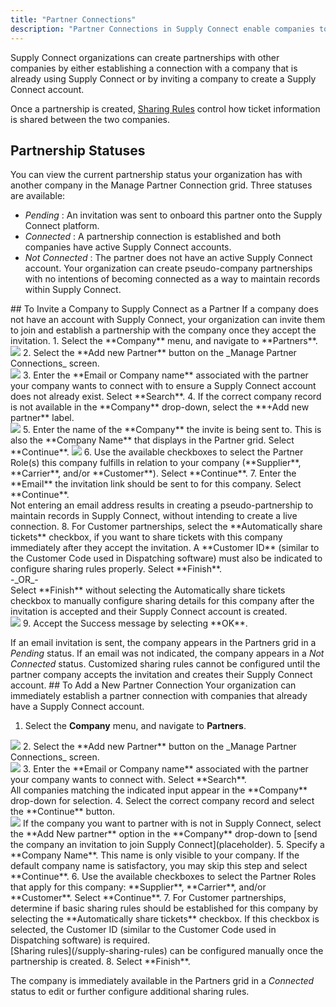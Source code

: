 ```yaml
---
title: "Partner Connections"
description: "Partner Connections in Supply Connect enable companies to easily share tickets between suppliers, customers, and haulers."
---
```

Supply Connect organizations can create partnerships with other companies by either establishing a connection with a company that is already using Supply Connect or by inviting a company to create a Supply Connect account.

Once a partnership is created, [Sharing Rules](/supply-sharing-rules) control how ticket information is shared between the two companies.
## Partnership Statuses
You can view the current partnership status your organization has with another company in the Manage Partner Connection grid. Three statuses are available:
* _Pending_ : An invitation was sent to onboard this partner onto the Supply Connect platform. 
* _Connected_ : A partnership connection is established and both companies have active Supply Connect accounts.
* _Not Connected_ : The partner does not have an active Supply Connect account. Your organization can create pseudo-company partnerships with no intentions of becoming connected as a way to maintain records within Supply Connect.

<Tabs>
  <Tab title="Invite a Company as a Partner">
    ## To Invite a Company to Supply Connect as a Partner
If a company does not have an account with Supply Connect, your organization can invite them to join and establish a partnership with the company once they accept the invitation.
1. Select the **Company** menu, and navigate to **Partners**. <br/>
<Frame>
<img src="/images/Company_Partners_nav.gif" />
</Frame>
2. Select the **Add new Partner** button on the _Manage Partner Connections_ screen. <br/>
<Frame>
<img src="/images/AddNewPartner_button.png" />
</Frame>
3. Enter the **Email or Company name** associated with the partner your company wants to connect with to ensure a Supply Connect account does not already exist. Select **Search**.
4. If the correct company record is not available in the **Company** drop-down, select the **+Add new partner** label. <br/>
<Frame>
<img src="/images/AddNewPartner_newpartner.png" />
</Frame>
5. Enter the name of the **Company** the invite is being sent to. This is also the **Company Name** that displays in the Partner grid. Select **Continue**.
<img src="/images/NewPartner_partnername.png" />
6. Use the available checkboxes to select the Partner Role(s) this company fulfills in relation to your company (**Supplier**, **Carrier**, and/or **Customer**). Select **Continue**.
7. Enter the **Email** the invitation link should be sent to for this company. Select **Continue**. <br/>
<Info> Not entering an email address results in creating a pseudo-partnership to maintain records in Supply Connect, without intending to create a live connection. </Info>
8. For Customer partnerships, select the  **Automatically share tickets** checkbox, if you want to share tickets with this company immediately after they accept the invitation. A **Customer ID** (similar to the Customer Code used in Dispatching software) must also be indicated to configure sharing rules properly. Select **Finish**. <br/>
-_OR_- <br/>
Select **Finish** without selecting the Automatically share tickets checkbox to manually configure sharing details for this company after the invitation is accepted and their Supply Connect account is created. <br/>
<Frame>
<img src="/images/AddNewPartner_SharingRule.png" />
</Frame>
9. Accept the Success message by selecting **OK**.

If an email invitation is sent, the company appears in the Partners grid in a _Pending_ status. If an email was not indicated, the company appears in a _Not Connected_ status.
<Warning>Customized sharing rules cannot be configured until the partner company accepts the invitation and creates their Supply Connect account.</Warning>
  </Tab>
  <Tab title="Add A Partner Connection">
    ## To Add a New Partner Connection 
Your organization can immediately establish a partner connection with companies that already have a Supply Connect account.
1. Select the **Company** menu, and navigate to **Partners**. <br/>
<Frame>
<img src="/images/Company_Partners_nav.gif" />
</Frame>
2. Select the **Add new Partner** button on the _Manage Partner Connections_ screen. <br/>
<Frame>
<img src="/images/AddNewPartner_button.png" />
</Frame>
3. Enter the **Email or Company name** associated with the partner your company wants to connect with. Select **Search**. <br/> All companies matching the indicated input appear in the **Company** drop-down for selection.
4. Select the correct company record and select the **Continue** button. <br/>
<Frame>
<img src="/images/NewPartner_EmailSearch.png" />
</Frame>
<Note>If the company you want to partner with is not in Supply Connect, select the **Add New partner** option in the **Company** drop-down to [send the company an invitation to join Supply Connect](placeholder).</Note>
5. Specify a **Company Name**. This name is only visible to your company. If the default company name is satisfactory, you may skip this step and select **Continue**.
6. Use the available checkboxes to select the Partner Roles that apply for this company: **Supplier**, **Carrier**, and/or **Customer**. Select **Continue**.
7. For Customer partnerships, determine if basic sharing rules should be established for this company by selecting the **Automatically share tickets** checkbox. If this checkbox is selected, the Customer ID (similar to the Customer Code used in Dispatching software) is required. <br/>
<Info>[Sharing rules](/supply-sharing-rules) can be configured manually once the partnership is created.</Info>
8. Select **Finish**.

The company is immediately available in the Partners grid in a _Connected_ status to edit or further configure additional sharing rules.
  </Tab>
</Tabs>




